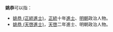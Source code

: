 '''姚恭'''可以指：
* [[姚恭_(正統進士)|姚恭 (正統進士)]]，[[正统_(年号)|正統]]十年[[進士|進士]]、[[明朝|明朝]]政治人物。
* [[姚恭_(天啓進士)|姚恭 (天啓進士)]]，[[天啓|天啓]]二年進士、明朝政治人物。
{{disambig}}